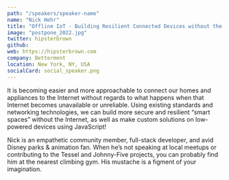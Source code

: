 ```yaml
---
path: "/speakers/speaker-name"
name: "Nick Hehr"
title: "Offline IoT - Building Resilient Connected Devices without the Internet"
image: "postpone_2022.jpg"
twitter: hipsterbrown
github:
web: https://hipsterbrown.com
company: Betterment
location: New York, NY, USA
socialCard: social_speaker.png
---
```


<p className="abstract">
  It is becoming easier and more approachable to connect our homes and appliances to the Internet without regards
  to what happens when that Internet becomes unavailable or unreliable. Using existing standards and networking
  technologies, we can build more secure and resilient “smart spaces” without the Internet, as well as make
  custom solutions on low-powered devices using JavaScript!
</p>

<p className="bio">
  Nick is an empathetic community member, full-stack developer, and avid Disney parks & animation fan.
  When he’s not speaking at local meetups or contributing to the Tessel and Johnny-Five projects,
  you can probably find him at the nearest climbing gym. His mustache is a figment of your imagination.
</p>
